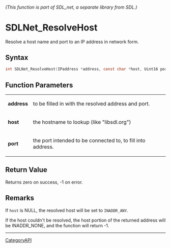 ====== (This function is part of SDL_net, a separate library from SDL.) ======
= SDLNet_ResolveHost =

Resolve a host name and port to an IP address in network form.

== Syntax ==

<syntaxhighlight lang='c'>
int SDLNet_ResolveHost(IPaddress *address, const char *host, Uint16 port);
</syntaxhighlight>

== Function Parameters ==

{|
|'''address'''
|to be filled in with the resolved address and port.
|-
|'''host'''
|the hostname to lookup (like "libsdl.org")
|-
|'''port'''
|the port intended to be connected to, to fill into address.
|}

== Return Value ==

Returns zero on success, -1 on error.

== Remarks ==

If <code>host</code> is NULL, the resolved host will be set to
<code>INADDR_ANY</code>.

If the host couldn't be resolved, the host portion of the returned address
will be INADDR_NONE, and the function will return -1.

----
[[CategoryAPI]]


